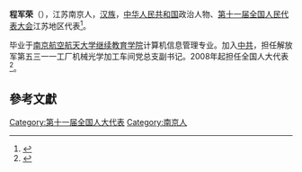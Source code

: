 '''程军荣'''（{{bd|1978年||}}），江苏南京人，[[汉族|汉族]]，[[中华人民共和国|中华人民共和国]]政治人物、[[第十一届全国人民代表大会|第十一届全国人民代表大会]]江苏地区代表<ref>{{cite web|author=新华网|title=第十一届全国人大代表|url=http://news.xinhuanet.com/ziliao/2008-03/03/content_7708230.htm?node=36628|publisher=新华网|accessdate=2014-01-07|archive-date=2014-01-10|archive-url=https://web.archive.org/web/20140110211415/http://news.xinhuanet.com/ziliao/2008-03/03/content_7708230.htm?node=36628|dead-url=no}}</ref>。

毕业于[[南京航空航天大学继续教育学院|南京航空航天大学继续教育学院]]计算机信息管理专业。加入[[中共|中共]]，担任解放军第五三一一工厂机械光学加工车间党总支副书记。2008年起担任全国人大代表<ref>{{cite news|title=全国人大代表信息-程军荣|url= http://210.82.31.1:8084/delegate/viewDelegate.action?dbid=110841|accessdate=2013-04-05|newspaper=全国人大网}}</ref>。

==參考文獻==
{{reflist}}
[[Category:第十一届全国人大代表|Category:第十一届全国人大代表]]
[[Category:南京人|Category:南京人]]